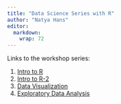 ```yaml
---
title: "Data Science Series with R"
author: "Natya Hans"
editor: 
  markdown: 
    wrap: 72
---
```


Links to the workshop series:

1.   [Intro to
    R](https://natyahans.github.io/DataScienceSeries/workshop1.html)
2.  [Intro to
    R-2](https://natyahans.github.io/DataScienceSeries/workshop2.html)
3.  [Data
    Visualization](https://natyahans.github.io/DataScienceSeries/workshop3.html)
4.  [Exploratory Data
    Analysis](https://natyahans.github.io/DataScienceSeries/workshop4.html)

